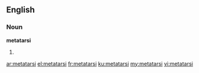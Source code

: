 ==English==
===Noun===
'''metatarsi'''

#{{plural of|metatarsus}}

[[ar:metatarsi]]
[[el:metatarsi]]
[[fr:metatarsi]]
[[ku:metatarsi]]
[[my:metatarsi]]
[[vi:metatarsi]]